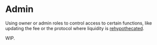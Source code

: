 # Admin

Using owner or admin roles to control access to certain functions, like updating the fee or the protocol where liquidity is [rehypothecated](/examples/liquidity-depth/rehypothecation).

WIP.
